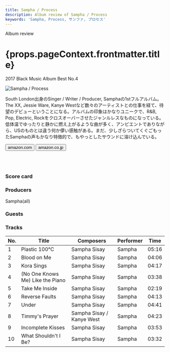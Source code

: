 ```yaml
---
title: Sampha / Process
description: Album review of Sampha / Process
keywords: 'Sampha, Process, サンファ, プロセス'
---
```




<p className="largeP">Album review</p>
<h1 className="h1--no--margin">{props.pageContext.frontmatter.title}</h1>
<p className="largeP"><Link to="/best50/2017/">2017 Black Music Album Best No.4</Link></p>

<Row  className="image-card-group">
	<Column colMd={3} colLg={4} noGutterMdLeft="">
       <ImageCard>

![Sampha / Process](../../images/cd/sampha1L.jpg) 
</ImageCard>
	</Column>
	<Column colMd={4} colLg={8} noGutterMdLeft="">
	<p>
	South London出身のSinger / Writer / Producer, Samphaの1stフルアルバム。The XX, Jessie Ware, Kanye Westなど数々のアーティストとの仕事を経て、待望のデビューということになる。アルバムの印象はかなりユニークで、R&B, Pop, Electric, Rockをクロスオーバーさせたジャンルレスなものになっている。低体温でゆったりと静かに燃え上がるような曲が多く、アンビエントでありながら、USのものとは違う何か儚い感触がある。まだ、少しざらついてくぐごもったSamphaの声もかなり特徴的で、もやっとしたサウンドに溶け込んでいる。
	</p>
	<div>
	  <Button className="button-right-mergin"  href="https://amzn.to/31kAVWd" renderIcon={ArrowUpRight} size='sm' kind='primary'>
      amazon.com
    </Button>
    <Button className="button-right-mergin"  href="https://amzn.to/3gxdQG6" renderIcon={ArrowUpRight} size='sm' kind='secondary'>
      amazon.co.jp
    </Button>
	</div>
	<a href="https://geo.music.apple.com/jp/album/process/1138217713?mt=1&app=music&ls=1&at=11lcug" style="display:inline-block;overflow:hidden;background:url(https://linkmaker.itunes.apple.com/ja-jp/lockup.svg?releaseDate=2017-02-03T00:00:00Z&kind=album&bubble=apple_music&style=mono-black) no-repeat;width:180px;height:45px;"></a>
	<a href="https://geo.music.apple.com/jp/album/process/1138217713?app=itunes&at=11lcug" style="display:inline-block;overflow:hidden;background:url(https://linkmaker.itunes.apple.com/ja-jp/badge-lrg.svg?releaseDate=2017-02-03T00:00:00Z&kind=album&bubble=itunes_music) no-repeat;width:140px;height:45px;"></a>
	</Column>
</Row>
<Row >
	<Column colMd={4} colLg={4} noGutterMdLeft="">
<div>
    <h3>Score card</h3>
	<SliderJS1 value="5" />
    <SliderJS2 value="2" />
	<SliderJS3 value="2" />
    <SliderJS4 value="9" />
</div>
</Column>
<Column colMd={8} colLg={8} noGutterMdLeft="">
<div>
<h3>Producers</h3>
<p>
Sampha(all)
</p>
<h3>Guests</h3>
<p>
</p>
</div>
</Column>
</Row>

<h3>Tracks</h3>

| No. |	 Title                           |	 Composers               | Performer | Time	 |
| --- |	-------------------------------- | ------------------------- | --------- | ----- |
| 1	  |	Plastic 100°C                  	 | Sampha Sisay              | Sampha    | 05:16 |
| 2	  |	Blood on Me                      | Sampha Sisay              | Sampha    | 04:06 |
| 3	  |	Kora Sings                       | Sampha Sisay              | Sampha    | 04:17 |
| 4	  |	(No One Knows Me) Like the Piano | Sampha Sisay              | Sampha    | 03:38 |
| 5	  |	Take Me Inside                   | Sampha Sisay              | Sampha    | 02:19 |
| 6	  |	Reverse Faults                   | Sampha Sisay              | Sampha    | 04:13 |
| 7	  |	Under                            | Sampha Sisay              | Sampha    | 04:41 |
| 8	  |	Timmy's Prayer                   | Sampha Sisay / Kanye West | Sampha    | 04:23 |
| 9	  |	Incomplete Kisses                | Sampha Sisay              | Sampha    | 03:53 |
| 10  |	What Shouldn't I Be?             | Sampha Sisay              | Sampha    | 03:32 |

